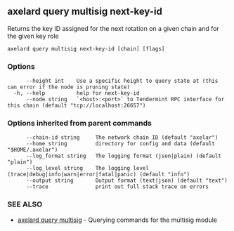 ## axelard query multisig next-key-id

Returns the key ID assigned for the next rotation on a given chain and for the given key role

```
axelard query multisig next-key-id [chain] [flags]
```

### Options

```
      --height int    Use a specific height to query state at (this can error if the node is pruning state)
  -h, --help          help for next-key-id
      --node string   `<host>:<port>` to Tendermint RPC interface for this chain (default "tcp://localhost:26657")
```

### Options inherited from parent commands

```
      --chain-id string     The network chain ID (default "axelar")
      --home string         directory for config and data (default "$HOME/.axelar")
      --log_format string   The logging format (json|plain) (default "plain")
      --log_level string    The logging level (trace|debug|info|warn|error|fatal|panic) (default "info")
      --output string       Output format (text|json) (default "text")
      --trace               print out full stack trace on errors
```

### SEE ALSO

- [axelard query multisig](/cli-docs/v0_31_3/axelard_query_multisig) - Querying commands for the multisig module
